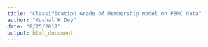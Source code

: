 ```yaml
---
title: "Classification Grade of Membership model on PBMC data"
author: "Kushal K Dey"
date: "8/25/2017"
output: html_document
---
```


